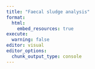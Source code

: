 ```yaml
---
title: "Faecal sludge analysis"
format: 
  html:
    embed_resources: true
execute:
  warning: false
editor: visual
editor_options: 
  chunk_output_type: console
---
```


